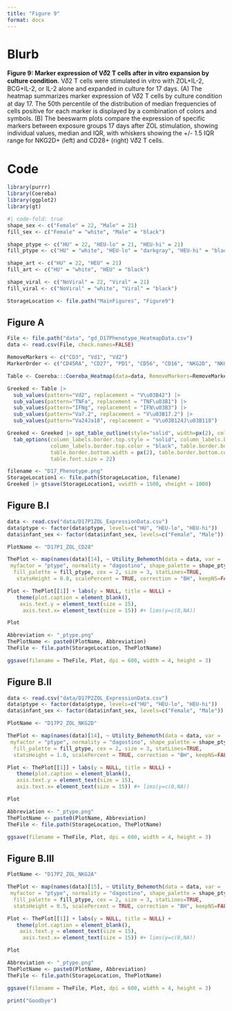 ```yaml
---
title: "Figure 9"
format: docx
---
```


# Blurb

**Figure 9: Marker expression of V𝛿2 T cells after in vitro expansion by culture condition.** V𝛿2 T cells were stimulated in vitro with ZOL+IL-2, BCG+IL-2, or IL-2 alone and expanded in culture for 17 days. (A) The heatmap summarizes marker expression of V𝛿2 T cells by culture condition at day 17. The 50th percentile of the distribution of median frequencies of cells positive for each marker is displayed by a combination of colors and symbols. (B) The beeswarm plots compare the expression of specific markers between exposure groups 17 days after ZOL stimulation, showing individual values, median and IQR, with whiskers showing the +/- 1.5 IQR range for NKG2D+ (left) and CD28+ (right) V𝛿2 T cells.

# Code

```r
library(purrr)
library(Coereba)
library(ggplot2)
library(gt)
```

```r
#| code-fold: true
shape_sex <- c("Female" = 22, "Male" = 21)
fill_sex <- c("Female" = "white", "Male" = "black")

shape_ptype <- c("HU" = 22, "HEU-lo" = 21, "HEU-hi" = 21)
fill_ptype <- c("HU" = "white", "HEU-lo" = "darkgray", "HEU-hi" = "black")

shape_art <- c("HU" = 22, "HEU" = 21)
fill_art <- c("HU" = "white", "HEU" = "black")

shape_viral <- c("NoViral" = 22, "Viral" = 21)
fill_viral <- c("NoViral" = "white", "Viral" = "black")
```

```r
StorageLocation <- file.path("MainFigures", "Figure9")
```

## Figure A

```r
File <- file.path("data", "gd_D17Phenotype_HeatmapData.csv")
data <- read.csv(File, check.names=FALSE)

RemoveMarkers <- c("CD3", "Vd1", "Vd2")
MarkerOrder <- c("CD45RA", "CD27", "PD1", "CD56", "CD16", "NKG2D", "NKG2A", "Perforin", "CD28", "CD25")

Table <- Coereba:::Coereba_Heatmap(data=data, RemoveMarkers=RemoveMarkers, MarkerOrder=MarkerOrder)
```

```r
Greeked <- Table |>
  sub_values(pattern="Vd2", replacement = "V\u03B42") |>
  sub_values(pattern="TNFa", replacement = "TNF\u03B1") |> 
  sub_values(pattern="IFNg", replacement = "IFN\u03B3") |>
  sub_values(pattern="Va7.2", replacement = "V\u03B17.2") |> 
  sub_values(pattern="Va24Ja18", replacement = "V\u03B124J\u03B118")

Greeked <- Greeked |> opt_table_outline(style="solid", width=px(2), color="black") |>
  tab_options(column_labels.border.top.style = "solid", column_labels.border.top.width = px(2),
              column_labels.border.top.color = "black", table.border.bottom.style = "double",
              table.border.bottom.width = px(2), table.border.bottom.color = "black", 
              table.font.size = 22)
```

```r
filename <- "D17_Phenotype.png"
StorageLocation1 <- file.path(StorageLocation, filename)
Greeked |> gtsave(StorageLocation1, vwidth = 1500, vheight = 1000)
```

## Figure B.I

```r
data <- read.csv("data/D17P1ZOL_ExpressionData.csv")
data$ptype <- factor(data$ptype, levels=c("HU", "HEU-lo", "HEU-hi"))
data$infant_sex <- factor(data$infant_sex, levels=c("Female", "Male"))
```

```r
PlotName <- "D17P1_ZOL_CD28"

ThePlot <- map(names(data)[14], ~ Utility_Behemoth(data = data, var = .x,
 myfactor = "ptype", normality = "dagostino", shape_palette = shape_ptype,
  fill_palette = fill_ptype, cex = 2, size = 3, statLines=TRUE,
   statsHeight = 0.8, scalePercent = TRUE, correction = "BH", keepNS=FALSE))

Plot <- ThePlot[[1]] + labs(y = NULL, title = NULL) +
   theme(plot.caption = element_blank(),
    axis.text.y = element_text(size = 15),
     axis.text.x= element_text(size = 15)) #+ lims(y=c(0,NA))

Plot

Abbreviation <- "_ptype.png"
ThePlotName <- paste0(PlotName, Abbreviation)
TheFile <- file.path(StorageLocation, ThePlotName)

ggsave(filename = TheFile, Plot, dpi = 600, width = 4, height = 3)
```

## Figure B.II

```r
data <- read.csv("data/D17P2ZOL_ExpressionData.csv")
data$ptype <- factor(data$ptype, levels=c("HU", "HEU-lo", "HEU-hi"))
data$infant_sex <- factor(data$infant_sex, levels=c("Female", "Male"))
```

```r
PlotName <- "D17P2_ZOL_NKG2D"

ThePlot <- map(names(data)[14], ~ Utility_Behemoth(data = data, var = .x,
 myfactor = "ptype", normality = "dagostino", shape_palette = shape_ptype,
  fill_palette = fill_ptype, cex = 2, size = 3, statLines=TRUE,
  statsHeight = 1.0, scalePercent = TRUE, correction = "BH", keepNS=FALSE))

Plot <- ThePlot[[1]] + labs(y = NULL, title = NULL) +
   theme(plot.caption = element_blank(),
   axis.text.y = element_text(size = 15),
   axis.text.x= element_text(size = 15)) #+ lims(y=c(0,NA))

Plot

Abbreviation <- "_ptype.png"
ThePlotName <- paste0(PlotName, Abbreviation)
TheFile <- file.path(StorageLocation, ThePlotName)

ggsave(filename = TheFile, Plot, dpi = 600, width = 4, height = 3)
```

## Figure B.III

```r
PlotName <- "D17P2_ZOL_NKG2A"

ThePlot <- map(names(data)[15], ~ Utility_Behemoth(data = data, var = .x,
 myfactor = "ptype", normality = "dagostino", shape_palette = shape_ptype,
  fill_palette = fill_ptype, cex = 2, size = 3, statLines=TRUE,
  statsHeight = 0.5, scalePercent = TRUE, correction = "BH", keepNS=FALSE))

Plot <- ThePlot[[1]] + labs(y = NULL, title = NULL) +
   theme(plot.caption = element_blank(),
    axis.text.y = element_text(size = 15),
     axis.text.x= element_text(size = 15)) #+ lims(y=c(0,NA))

Plot

Abbreviation <- "_ptype.png"
ThePlotName <- paste0(PlotName, Abbreviation)
TheFile <- file.path(StorageLocation, ThePlotName)

ggsave(filename = TheFile, Plot, dpi = 600, width = 4, height = 3)
```

```r
print("Goodbye")
```